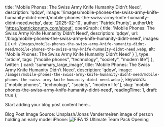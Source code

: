 
  title: 'Mobile Phones: The Swiss Army Knife Humanity Didn\'t Need',
  description: 'qdqw',
  image: '/images/mobile-phones-the-swiss-army-knife-humanity-didnt-need/mobile-phones-the-swiss-army-knife-humanity-didnt-need.webp',
  date: '2025-02-10',
  author: 'Patrick Prunty',
  authorUrl: 'https://patrickprunty.com/about',
  openGraph: {
    title: 'Mobile Phones: The Swiss Army Knife Humanity Didn\'t Need',
    description: 'qdqw',
    url: '/blog/mobile-phones-the-swiss-army-knife-humanity-didnt-need',
    images: [
      {
        url: `/images/mobile-phones-the-swiss-army-knife-humanity-didnt-need/mobile-phones-the-swiss-army-knife-humanity-didnt-need.webp`,
        alt: 'Mobile Phones: The Swiss Army Knife Humanity Didn\'t Need'
      }
    ],
    type: 'article',
    tags: ["mobile phones", "technology", "society", "modern life"]
  },
  twitter: {
    card: 'summary_large_image',
    title: 'Mobile Phones: The Swiss Army Knife Humanity Didn\'t Need',
    description: 'qdqw',
    image: `/images/mobile-phones-the-swiss-army-knife-humanity-didnt-need/mobile-phones-the-swiss-army-knife-humanity-didnt-need.webp`
  },
  keywords: ["mobile phones", "technology", "society", "modern life"],
  slug: 'mobile-phones-the-swiss-army-knife-humanity-didnt-need',
  readingTime: 1,
  draft: true
};

Start adding your blog post content here...

<FootNotes>
  <FootNote>Blog Post Image Source: Unsplash/Jonas Vandermeiren image of person holding an early model iPhone:</FootNote>
  <Image className="py-2" src="/images/mobile-phones-the-swiss-army-knife-humanity-didnt-need/mobile-phones-the-swiss-army-knife-humanity-didnt-need.webp" alt="FIFA 12 Ultimate Team Pack Opening" width={200} height={200}/>
</FootNotes>
